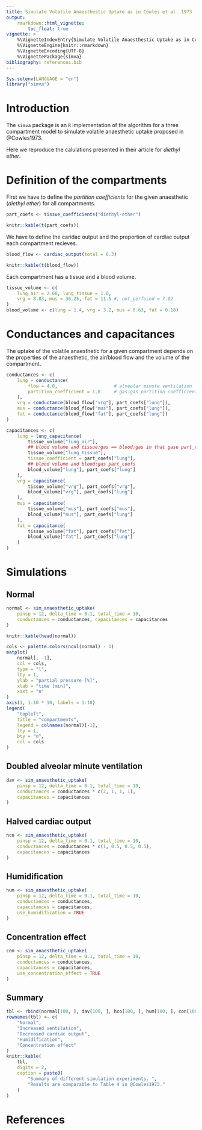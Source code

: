 ```yaml
---
title: Simulate Volatile Anaesthestic Uptake as in Cowles et al. 1973
output:
    rmarkdown::html_vignette:
        toc_float: true
vignette: >
    %\VignetteIndexEntry{Simulate Volatile Anaesthestic Uptake as in Cowles et al. 1973}
    %\VignetteEngine{knitr::rmarkdown}
    %\VignetteEncoding{UTF-8}
    %\VignettePackage{simva}
bibliography: references.bib
---
```


```r
Sys.setenv(LANGUAGE = "en")
library("simva")
```

# Introduction

The `simva` package is an `R` implementation of the algorithm for a three
compartment model to simulate volatile anaesthetic uptake proposed in
@Cowles1973.

Here we reproduce the calulations presented in their article
for *diethyl ether*.

# Definition of the compartments

First we have to define the *partition coefficients* for the given anaesthetic
(*diethyl ether*) for all compartments.


```r
part_coefs <- tissue_coefficients("diethyl-ether")
```

```r
knitr::kable(t(part_coefs))
```

We have to define the caridac output and the proportion of cardiac output each
compartment recieves.

```r
blood_flow <- cardiac_output(total = 6.3)
```

```r
knitr::kable(t(blood_flow))
```

Each compartment has a tissue and a blood volume.

```r
tissue_volume <- c(
    lung_air = 2.68, lung_tissue = 1.0,
    vrg = 8.83, mus = 36.25, fat = 11.5 #, not_perfused = 7.02
)
blood_volume <- c(lung = 1.4, vrg = 3.2, mus = 0.63, fat = 0.18)
```

# Conductances and capacitances

The uptake of the volatile anaesthetic for a given compartment depends on the
properties of the anaesthetic, the air/blood flow and the volume of the
compartment.

```r
conductances <- c(
    lung = conductance(
        flow = 4.0,                     # alveolar minute ventilation
        partition_coefficient = 1.0     # gas:gas partition coefficient
    ),
    vrg = conductance(blood_flow["vrg"], part_coefs["lung"]),
    mus = conductance(blood_flow["mus"], part_coefs["lung"]),
    fat = conductance(blood_flow["fat"], part_coefs["lung"])
)
```

```r
capacitances <- c(
    lung = lung_capacitance(
        tissue_volume["lung_air"],
        ## blood volume and tissue:gas == blood:gas in that gase part_coefs
        tissue_volume["lung_tissue"],
        tissue_coefficient = part_coefs["lung"],
        ## blood volume and blood:gas part_coefs
        blood_volume["lung"], part_coefs["lung"]
    ),
    vrg = capacitance(
        tissue_volume["vrg"], part_coefs["vrg"],
        blood_volume["vrg"], part_coefs["lung"]
    ),
    mus = capacitance(
        tissue_volume["mus"], part_coefs["mus"],
        blood_volume["mus"], part_coefs["lung"]
    ),
    fat = capacitance(
        tissue_volume["fat"], part_coefs["fat"],
        blood_volume["fat"], part_coefs["lung"]
    )
)
```

# Simulations

## Normal

```r
normal <- sim_anaesthetic_uptake(
    pinsp = 12, delta_time = 0.1, total_time = 10,
    conductances = conductances, capacitances = capacitances
)

knitr::kable(head(normal))

cols <- palette.colors(ncol(normal) - 1)
matplot(
    normal[, -1],
    col = cols,
    type = "l",
    lty = 1,
    ylab = "partial pressure [%]",
    xlab = "time [min]",
    xaxt = "n"
)
axis(1, 1:10 * 10, labels = 1:10)
legend(
    "topleft",
    title = "compartments",
    legend = colnames(normal)[-1],
    lty = 1,
    bty = "n",
    col = cols
)
```

## Doubled alveolar minute ventilation

```r
dav <- sim_anaesthetic_uptake(
    pinsp = 12, delta_time = 0.1, total_time = 10,
    conductances = conductances * c(2, 1, 1, 1),
    capacitances = capacitances
)
```

## Halved cardiac output

```r
hco <- sim_anaesthetic_uptake(
    pinsp = 12, delta_time = 0.1, total_time = 10,
    conductances = conductances * c(1, 0.5, 0.5, 0.5),
    capacitances = capacitances
)
```

## Humidification

```r
hum <- sim_anaesthetic_uptake(
    pinsp = 12, delta_time = 0.1, total_time = 10,
    conductances = conductances,
    capacitances = capacitances,
    use_humidification = TRUE
)
```

## Concentration effect

```r
con <- sim_anaesthetic_uptake(
    pinsp = 12, delta_time = 0.1, total_time = 10,
    conductances = conductances,
    capacitances = capacitances,
    use_concentration_effect = TRUE
)
```

## Summary

```r
tbl <- rbind(normal[100, ], dav[100, ], hco[100, ], hum[100, ], con[100, ])
rownames(tbl) <- c(
    "Normal",
    "Increased ventilation",
    "Decreased cardiac output",
    "Humidification",
    "Concentration effect"
)
knitr::kable(
    tbl,
    digits = 2,
    caption = paste0(
        "Summary of different simulation experiments. ",
        "Results are comparable to Table 4 in @Cowles1973."
    )
)
```

# References

